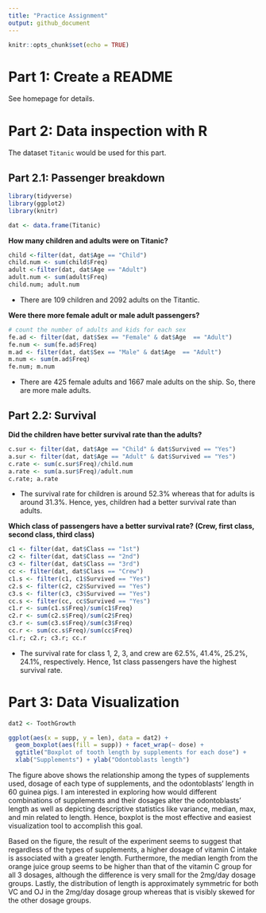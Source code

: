 ```yaml
---
title: "Practice Assignment"
output: github_document
---
```


```r
knitr::opts_chunk$set(echo = TRUE)
```

# Part 1: Create a README

See homepage for details.

# Part 2: Data inspection with R

The dataset `Titanic` would be used for this part.

## Part 2.1: Passenger breakdown

```r
library(tidyverse)
library(ggplot2)
library(knitr)
```


```r
dat <- data.frame(Titanic)
```

**How many children and adults were on Titanic?**

```r
child <-filter(dat, dat$Age == "Child")
child.num <- sum(child$Freq)
adult <-filter(dat, dat$Age == "Adult")
adult.num <- sum(adult$Freq)
child.num; adult.num
```

  * There are 109 children and 2092 adults on the Titantic.

**Were there more female adult or male adult passengers?**

```r
# count the number of adults and kids for each sex
fe.ad <- filter(dat, dat$Sex == "Female" & dat$Age  == "Adult")
fe.num <- sum(fe.ad$Freq)
m.ad <- filter(dat, dat$Sex == "Male" & dat$Age  == "Adult")
m.num <- sum(m.ad$Freq)
fe.num; m.num
```

  * There are 425 female adults and 1667 male adults on the ship. So, there are more male adults. 

## Part 2.2: Survival

**Did the children have better survival rate than the adults?**
```r
c.sur <- filter(dat, dat$Age == "Child" & dat$Survived == "Yes")
a.sur <- filter(dat, dat$Age == "Adult" & dat$Survived == "Yes")
c.rate <- sum(c.sur$Freq)/child.num
a.rate <- sum(a.sur$Freq)/adult.num
c.rate; a.rate
```

  * The survival rate for children is around 52.3% whereas that for adults is around 31.3%. Hence, yes, children had a better survival rate than adults.

**Which class of passengers have a better survival rate? (Crew, first class, second class, third class)**
```r
c1 <- filter(dat, dat$Class == "1st")
c2 <- filter(dat, dat$Class == "2nd")
c3 <- filter(dat, dat$Class == "3rd")
cc <- filter(dat, dat$Class == "Crew")
c1.s <- filter(c1, c1$Survived == "Yes")
c2.s <- filter(c2, c2$Survived == "Yes")
c3.s <- filter(c3, c3$Survived == "Yes")
cc.s <- filter(cc, cc$Survived == "Yes")
c1.r <- sum(c1.s$Freq)/sum(c1$Freq)
c2.r <- sum(c2.s$Freq)/sum(c2$Freq)
c3.r <- sum(c3.s$Freq)/sum(c3$Freq)
cc.r <- sum(cc.s$Freq)/sum(cc$Freq)
c1.r; c2.r; c3.r; cc.r
```

* The survival rate for class 1, 2, 3, and crew are 62.5%, 41.4%, 25.2%, 24.1%, respectively. Hence, 1st class passengers have the highest survival rate.  

# Part 3: Data Visualization
```r
dat2 <- ToothGrowth

ggplot(aes(x = supp, y = len), data = dat2) + 
  geom_boxplot(aes(fill = supp)) + facet_wrap(~ dose) +
  ggtitle("Boxplot of tooth length by supplements for each dose") +
  xlab("Supplements") + ylab("Odontoblasts length")
```

The figure above shows the relationship among the types of supplements used, dosage of each type of supplements, and the odontoblasts' length in 60 guinea pigs. I am interested in exploring how would different combinations of supplements and their dosages alter the odontoblasts' length as well as depicting descriptive statistics like variance, median, max, and min related to length. Hence, boxplot is the most effective and easiest visualization tool to accomplish this goal.

Based on the figure, the result of the experiment seems to suggest that regardless of the types of supplements, a higher dosage of vitamin C intake is associated with a greater length. Furthermore, the median length from the orange juice group seems to be higher than that of the vitamin C group for all 3 dosages, although the difference is very small for the 2mg/day dosage groups. Lastly, the distribution of length is approximately symmetric for both VC and OJ in the 2mg/day dosage group whereas that is visibly skewed for the other dosage groups. 


